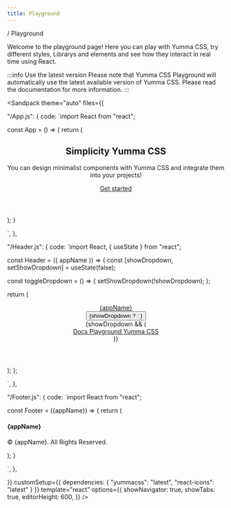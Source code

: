 ```yaml
---
title: Playground
---
```



/ Playground

Welcome to the playground page! Here you can play with Yumma CSS, try different styles, Librarys and elements and see how they interact in real time using React.

:::info Use the latest version
Please note that Yumma CSS Playground will automatically use the latest available version of Yumma CSS. Please read the documentation for more information.
:::

<Sandpack
   theme="auto"
   files={{

"/App.js": {
code: `import React from "react";



const App = () => {
   return (
      <div>
         <Header appName="Yumma CSS" />
            <section class="lg:px-18 pos-r pt-4 px-8">
               <div class="lg:py-18 mx-auto py-10 sm:py-16">
                  <div class="ta-c">
                     <h1 class="fs-3xl">Simplicity Yumma CSS</h1>
                     <p class="fs-lg lh-5 mt-2 t-d-lead-1">
                        You can design minimalist components with Yumma CSS and integrate them into your projects!
                     </p>
                     <div class="cg-6 ins mt-3">
                        <a href="/" class="btn-indigo fw-600 t-white">Get started</a>
                     </div>
                  </div>
               </div>
            </section>
         <Footer appName="Yumma CSS" />
      </div>
   );
}

`,
},

"/Header.js": {
code: `import React, { useState } from "react";


const Header = ({ appName }) => {
  const [showDropdown, setShowDropdown] = useState(false);

  const toggleDropdown = () => {
    setShowDropdown(!showDropdown);
  };

  return (
   <header className="bg-transparent d-f fw-w py-1 sm:fw-nw sm:jc-s sm:py-0 w-full zi-50">
      <nav className="lg:px-3 mx-auto pos-r px-1 sm:ai-c sm:d-f sm:jc-b sm:px-2 w-full">
         <div className="ai-c d-f jc-b">
            <a className="f-none fs-lg fw-600 t-d-lead-1" href="/">
               {appName}
            </a>
            <div className="ml-auto sm:d-none">
               <button className="c-p ai-c bg-transparent cg-2 d-f dim-9 fw-600 jc-c rad-1" onClick={toggleDropdown}>
                  {showDropdown ?
                  <IoClose className="flex-shrink-0 size-4" /> :
                  <IoMenu className="flex-shrink-0 size-4" />}
               </button>
            </div>
         </div>
         {showDropdown && (
         <div className="fb-full fg-1 ovf-h sm:d-b">
            <div className="cg-0 d-f fd-c mt-2 rg-4 sm:ai-c sm:cg-3 sm:fd-r sm:jc-e sm:mt-0 sm:rg-0">
               <a className="fs-sm fw-600 h:t-indigo sm:py-2 t-d-lead-1" href="/">
                  Docs
               </a>
               <a className="fs-sm fw-600 h:t-indigo sm:py-2 t-d-lead-1" href="/">
                  Playground
               </a>
               <a className="fs-sm fw-600 h:t-indigo sm:py-2 t-d-lead-1" href="/">
                  Yumma CSS
               </a>
            </div>
         </div>
         )}
      </nav>
   </header>
  );
};

`,
},

"/Footer.js": {
code: `import React from "react";

const Footer = ({appName}) => {
   return ( 
      <footer class="bg-white mt-5 pb-4 pt-3">
         <div class="ta-c w-full">
            <div class="m-auto">
               <h4 class="fs-md">{appName}</h4>
               <span class="fs-sm t-d-gray-6">
                  <p>© {appName}. All Rights Reserved.</p>
               </span>
            </div>
         </div>
      </footer>
   );
}
 
`,
},

}}
customSetup={{
   dependencies: {
   "yummacss": "latest",
   "react-icons": "latest"
}
}}
 template="react"
 options={{
    showNavigator: true,
    showTabs: true,
    editorHeight: 600,
 }}
/>